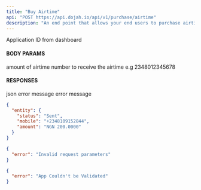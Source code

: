 ```yaml
---
title: "Buy Airtime"
api: "POST https://api.dojah.io/api/v1/purchase/airtime"
description: "An end point that allows your end users to purchase airtime for all mobile network"
---
```



<ParamField header="AppId" type="string" required>
  Application ID from dashboard
</ParamField>

#### BODY PARAMS
 
<ParamField body="amount" type="string" required>
  amount of airtime
</ParamField>

<ParamField body="destination" type="string" required>
  number to receive the airtime e.g 2348012345678
</ParamField>



#### RESPONSES

<ResponseField name="200" type="json">
 json
</ResponseField>

<ResponseField name="400" type="Object">
  <Expandable title="properties">
    <ResponseField name="error" type="string">
      error message
    </ResponseField>

  </Expandable>
</ResponseField>

<ResponseField name="401" type="Object">
  <Expandable title="properties">
    <ResponseField name="error" type="string">
      error message
    </ResponseField>

  </Expandable>
</ResponseField>


<ResponseExample>

```json 200
{
  "entity": {
    "status": "Sent",
    "mobile": "+2348109152844",
    "amount": "NGN 200.0000"
  }
}
```

```json 400
{
  "error": "Invalid request parameters"
}
```

```json 401
{
  "error": "App Couldn't be Validated"
}
```

</ResponseExample>